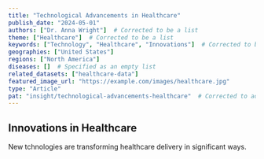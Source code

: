 ```yaml
---
title: "Technological Advancements in Healthcare"
publish_date: "2024-05-01"
authors: ["Dr. Anna Wright"]  # Corrected to be a list
theme: ["Healthcare"]  # Corrected to be a list
keywords: ["Technology", "Healthcare", "Innovations"]  # Corrected to be a list
geographies: ["United States"]
regions: ["North America"]
diseases: []  # Specified as an empty list
related_datasets: ["healthcare-data"]
featured_image_url: "https://example.com/images/healthcare.jpg"
type: "Article"
pat: "insight/technological-advancements-healthcare"  # Corrected to add required 'path' field
---
```


## Innovations in Healthcare
New tchnologies are transforming healthcare delivery in significant ways.
